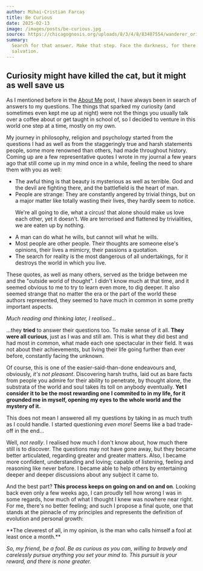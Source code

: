 ```yaml
---
author: Mihai-Cristian Farcaș
title: Be Curious
date: 2025-02-13
image: /images/posts/be-curious.jpg
source: https://chicagognosis.org/uploads/8/3/4/8/83487554/wanderer_orig.jpg
summary:
  Search for that answer. Make that step. Face the darkness, for there is your
  salvation.
---
```


## Curiosity might have killed the cat, but it might as well save us

As I mentioned before in the
[About Me](https://mihaicristianfarcas.vercel.app/posts/about-me) post, I have
always been in search of answers to my questions. The things that sparked my
curiosity (and sometimes even kept me up at night) were not the things you
usually talk over a coffee about or get taught in school of, so I decided to
venture in this world one step at a time, mostly on my own.

My journey in philosophy, religion and psychology started from the questions I
had as well as from the staggeringly true and harsh statements people, some more
renowned than others, had made throughout history. Coming up are a few
representative quotes I wrote in my journal a few years ago that still come up
in my mind once in a while, feeling the need to share them with you as well:

- <Quote author='Fyodor Dostoevsky'>
    The awful thing is that beauty is mysterious as well as terrible. God and
    the devil are fighting there, and the battlefield is the heart of man.
  </Quote>

- <Quote author='Charles Bukowski'>
    People are strange: They are constantly angered by trivial things, but on a
    major matter like totally wasting their lives, they hardly seem to notice.
    <p>
      We're all going to die, what a circus! that alone should make us love each
      other, yet it doesn't. We are terrorised and flattened by trivialities, we
      are eaten up by nothing.
    </p>
  </Quote>

- <Quote author='Arthur Schopenhauer'>
    A man can do what he wills, but cannot will what he wills.
  </Quote>

- <Quote author='Oscar Wilde'>
    Most people are other people. Their thoughts are someone else's opinions,
    their lives a mimicry, their passions a quotation.
  </Quote>

- <Quote author='Nisargadatta Maharaj'>
    The search for reality is the most dangerous of all undertakings, for it
    destroys the world in which you live.
  </Quote>

These quotes, as well as many others, served as the bridge between me and the
"outside world of thought". I didn't know much at that time, and it seemed
obvious to me to try to learn even more, to dig deeper. It also seemed strange
that no matter the era or the part of the world these authors represented, they
seemed to have much in common in some pretty important aspects.

_Much reading and thinking later, I realised..._

...they **tried** to answer their questions too. To make sense of it all. **They
were all curious**, just as I was and still am. This is what they did best and
had most in common, what made each one spectacular in their field. It was not
about their achievements, but living their life going further than ever before,
constantly facing the unknown.

Of course, this is one of the easier-said-than-done endeavours and, obviously,
_it's not pleasant_. Discovering harsh truths, laid out as bare facts from
people you admire for their ability to penetrate, by thought alone, the
substrata of the world and soul takes its toll on anybody eventually. **Yet I
consider it to be the most rewarding one I commited to in my life, for it
grounded me in myself, opening my eyes to the whole world and the mystery of
it.**

This does not mean I answered all my questions by taking in as much truth as I
could handle. I started questioning _even more_! Seems like a bad trade-off in
the end...

Well, _not really_. I realised how much I don't know about, how much there still
is to discover. The questions may not have gone away, but they became better
articulated, regarding greater and greater matters. Also, I became more
confident, understanding and loving; capable of listening, feeling and reasoning
like never before. I became able to help others by entertaining deeper and
deeper discussions about any subject it came to.

And the best part? **This process keeps on going on and on and on**. Looking
back even only a few weeks ago, I can proudly tell how wrong I was in some
regards, how much of what I thought I knew was nowhere near right. For me,
there's no better feeling; and such I propose a final quote, one that stands at
the pinnacle of my principles and represents the definition of evolution and
personal growth:

<Quote author='Fyodor Dostoevsky'>
  **The cleverest of all, in my opinion, is the man who calls himself a fool at
  least once a month.**
</Quote>

_So, my friend, be a fool. Be as curious as you can, willing to bravely and
carelessly pursue anything you set your mind to. This pursuit is your reward,
and there is none greater._

<ContentFooter />
